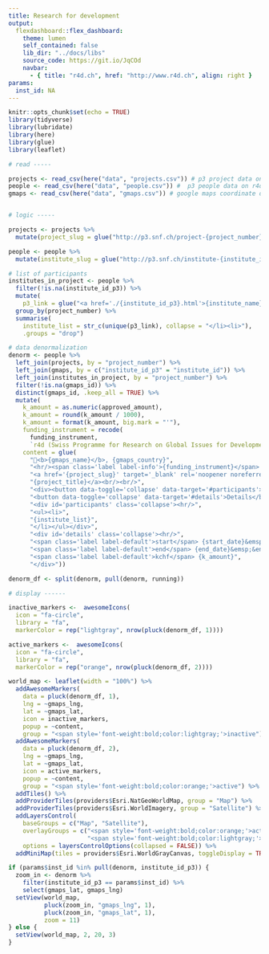 ```yaml
---
title: Research for development
output: 
  flexdashboard::flex_dashboard:
    theme: lumen
    self_contained: false
    lib_dir: "../docs/libs"
    source_code: https://git.io/JqCOd
    navbar:
      - { title: "r4d.ch", href: "http://www.r4d.ch", align: right }
params:
  inst_id: NA
---
```


```r
knitr::opts_chunk$set(echo = TRUE)
library(tidyverse)
library(lubridate)
library(here)
library(glue)
library(leaflet)
```


```r

# read -----

projects <- read_csv(here("data", "projects.csv")) # p3 project data on r4d
people <- read_csv(here("data", "people.csv")) #  p3 people data on r4d
gmaps <- read_csv(here("data", "gmaps.csv")) # google maps coordinate data


# logic -----

projects <- projects %>%
  mutate(project_slug = glue("http://p3.snf.ch/project-{project_number}"))

people <- people %>%
  mutate(institute_slug = glue("http://p3.snf.ch/institute-{institute_id_p3}"))

# list of participants
institutes_in_project <- people %>%
  filter(!is.na(institute_id_p3)) %>%
  mutate(
    p3_link = glue("<a href='./{institute_id_p3}.html'>{institute_name}</a>")) %>% # "<a href='{institute_slug}' target='_blank' rel='noopener noreferrer'>{institute_name}</a>"
  group_by(project_number) %>%
  summarise(
    institute_list = str_c(unique(p3_link), collapse = "</li><li>"),
    .groups = "drop")

# data denormalization
denorm <- people %>% 
  left_join(projects, by = "project_number") %>%
  left_join(gmaps, by = c("institute_id_p3" = "institute_id")) %>%
  left_join(institutes_in_project, by = "project_number") %>%
  filter(!is.na(gmaps_id)) %>%
  distinct(gmaps_id, .keep_all = TRUE) %>%
  mutate(
    k_amount = as.numeric(approved_amount),
    k_amount = round(k_amount / 1000),
    k_amount = format(k_amount, big.mark = "'"),
    funding_instrument = recode(
      funding_instrument,
      `r4d (Swiss Programme for Research on Global Issues for Development)` = "r4d"),
    content = glue(
      "📍<b>{gmaps_name}</b>, {gmaps_country}",
      "<hr/><span class='label label-info'>{funding_instrument}</span> ",
      "<a href='{project_slug}' target='_blank' rel='noopener noreferrer'>",
      "{project_title}</a><br/><br/>",
      "<div><button data-toggle='collapse' data-target='#participants'>Participants</button>&emsp;",
      "<button data-toggle='collapse' data-target='#details'>Details</button></div>",
      "<div id='participants' class='collapse'><hr/>",
      "<ul><li>",
      "{institute_list}",
      "</li></ul></div>",
      "<div id='details' class='collapse'><hr/>",
      "<span class='label label-default'>start</span> {start_date}&emsp;",
      "<span class='label label-default'>end</span> {end_date}&emsp;&ensp;",
      "<span class='label label-default'>kchf</span> {k_amount}",
      "</div>"))

denorm_df <- split(denorm, pull(denorm, running))

# display ------ 

inactive_markers <-  awesomeIcons(
  icon = "fa-circle",
  library = "fa",
  markerColor = rep("lightgray", nrow(pluck(denorm_df, 1))))

active_markers <-  awesomeIcons(
  icon = "fa-circle",
  library = "fa",
  markerColor = rep("orange", nrow(pluck(denorm_df, 2))))

world_map <- leaflet(width = "100%") %>% 
  addAwesomeMarkers(
    data = pluck(denorm_df, 1),
    lng = ~gmaps_lng,
    lat = ~gmaps_lat, 
    icon = inactive_markers,
    popup = ~content,
    group = "<span style='font-weight:bold;color:lightgray;'>inactive") %>%
  addAwesomeMarkers(
    data = pluck(denorm_df, 2),
    lng = ~gmaps_lng,
    lat = ~gmaps_lat, 
    icon = active_markers,
    popup = ~content,
    group = "<span style='font-weight:bold;color:orange;'>active") %>%
  addTiles() %>%
  addProviderTiles(providers$Esri.NatGeoWorldMap, group = "Map") %>%
  addProviderTiles(providers$Esri.WorldImagery, group = "Satellite") %>%
  addLayersControl(
    baseGroups = c("Map", "Satellite"),
    overlayGroups = c("<span style='font-weight:bold;color:orange;'>active",
                      "<span style='font-weight:bold;color:lightgray;'>inactive"),
    options = layersControlOptions(collapsed = FALSE)) %>%
  addMiniMap(tiles = providers$Esri.WorldGrayCanvas, toggleDisplay = TRUE)

if (params$inst_id %in% pull(denorm, institute_id_p3)) {
  zoom_in <- denorm %>% 
    filter(institute_id_p3 == params$inst_id) %>% 
    select(gmaps_lat, gmaps_lng)
  setView(world_map, 
          pluck(zoom_in, "gmaps_lng", 1),
          pluck(zoom_in, "gmaps_lat", 1),
          zoom = 11)
} else {
  setView(world_map, 2, 20, 3)
}

```
